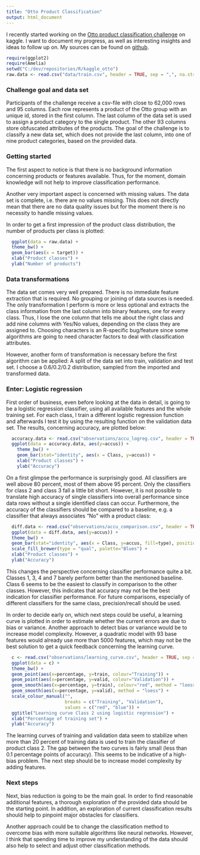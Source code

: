 ```yaml
---
title: "Otto Product Classification"
output: html_document
---
```


I recently started working on the [Otto product classification challenge](https://www.kaggle.com/c/otto-group-product-classification-challenge) on kaggle. I want to document my progress, as well as interesting insights and ideas to follow up on. My sources can be found on [github](https://github.com/sweb/kaggle_otto).

```r
require(ggplot2)
require(Amelia)
setwd("C:/dev/repositories/R/kaggle_otto")
raw.data <- read.csv("data/train.csv", header = TRUE, sep = ",", na.strings = "")
```

### Challenge goal and data set
Participants of the challenge receive a csv-file with close to 62,000 rows and 95 columns. Each row represents a product of the Otto group with an unique id, stored in the first column. The last column of the data set is used to assign a product category to the single product. The other 93 columns store obfuscated attributes of the products. The goal of the challenge is to classify a new data set, which does not provide the last column, into one of nine product categories, based on the provided data.

### Getting started
The first aspect to notice is that there is no background information concerning products or features available. Thus, for the moment, domain knowledge will not help to improve classification performance.

Another very important aspect is concerned with missing values. The data set is complete, i.e. there are no values missing. This does not directly mean that there are no data quality issues but for the moment there is no necessity to handle missing values.

In order to get a first impression of the product class distribution, the number of products per class is plotted:

```r
  ggplot(data = raw.data) +
  theme_bw() +
  geom_bar(aes(x = target)) +
  xlab("Product classes") +
  ylab("Number of products")
```

### Data transformations
The data set comes very well prepared. There is no immediate feature extraction that is required. No grouping or joining of data sources is needed. The only transformation I perform is more or less optional and extracts the class information from the last column into binary features, one for every class. Thus, I lose the one column that tells me about the right class and add nine columns with Yes/No values, depending on the class they are assigned to. Choosing characters is an R-specific bug/feature since some algorithms are going to need character factors to deal with classification attributes.

However, another form of transformation is necessary before the first algorithm can be applied: A split of the data set into train, validation and test set. I choose a 0.6/0.2/0.2 distribution, sampled from the imported and transformed data.

### Enter: Logistic regression
First order of business, even before looking at the data in detail, is going to be a logistic regression classifier, using all available features and the whole training set. For each class, I train a different logistic regression function and afterwards I test it by using the resulting function on the validation data set. The results, concerning accuracy, are plotted below:

```r
  accuracy.data <- read.csv("observations/accu_logreg.csv", header = TRUE, sep = ",", na.strings = "")
  ggplot(data = accuracy.data, aes(y=accus)) +
    theme_bw() +
    geom_bar(stat="identity", aes(x = Class, y=accus)) +
    xlab("Product classes") +
    ylab("Accuracy")
```

On a first glimpse the performance is surprisingly good. All classifiers are well above 80 percent, most of them above 95 percent. Only the classifiers for class 2 and class 3 fall a little bit short. However, it is not possible to translate high accuracy of single classifiers into overall performance since data rows without a single identified class can occur. Furthermore, the accuracy of the classifiers should be compared to a baseline, e.g. a classifier that always associates "No" with a product class:

```r
  diff.data <- read.csv("observations/accu_comparison.csv", header = TRUE, sep = ",", na.strings = "")
  ggplot(data = diff.data, aes(y=accus)) +
  theme_bw() +
  geom_bar(stat="identity", aes(x = Class, y=accus, fill=type), position="stack") +
  scale_fill_brewer(type = "qual", palette="Blues") +
  xlab("Product classes") +
  ylab("Accuracy")
```

This changes the perspective concerning classifier performance quite a bit. Classes 1, 3, 4 and 7 barely perform better than the mentioned baseline. Class 6 seems to be the easiest to classify in comparison to the other classes. However, this indicates that accuracy may not be the best indication for classifier performance. For future comparisons, especially of different classifiers for the same class, precision/recall should be used.

In order to decide early on, which next steps could be useful, a learning curve is plotted in order to estimate whether the current errors are due to bias or variance. Another approach to detect bias or variance would be to increase model complexity. However, a quadratic model with 93 base features would already use more than 5000 features, which may not be the best solution to get a quick feedback concerning the learning curve.

```r
  c <- read.csv("observations/learning_curve.csv", header = TRUE, sep = ",", na.strings = "")
  ggplot(data = c) +
  theme_bw() +
  geom_point(aes(x=percentage, y=train, colour="Training")) +
  geom_point(aes(x=percentage, y=valid, colour="Validation")) +
  geom_smooth(aes(x=percentage, y=train), colour="red", method = "loess") +
  geom_smooth(aes(x=percentage, y=valid), method = "loess") +
  scale_colour_manual("",
                      breaks = c("Training", "Validation"),
                      values = c("red", "blue")) +
  ggtitle("Learning curve Class 2 using logistic regression") +
  xlab("Percentage of training set") +
  ylab("Accuracy")
```

The learning curves of training and validation data seem to stabilize when more than 20 percent of training data is used to train the classifier of product class 2. The gap between the two curves is fairly small (less than 0.1 percentage points of accuracy). This seems to be indicative of a high-bias problem. The next step should be to increase model complexity by adding features.

### Next steps

Next, bias reduction is going to be the main goal. In order to find reasonable additional features, a thorough exploration of the provided data should be the starting point. In addition, an exploration of current classification results should help to pinpoint major obstacles for classifiers.

Another approach could be to change the classification method to overcome bias with more suitable algorithms like neural networks. However, I think that spending time to improve my understanding of the data should also help to select and adjust other classification methods.